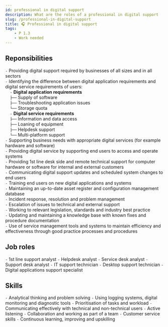 ```yaml
---
id: professional in digital support
description: What are the roles of a professional in digital support
slug: /professional-in-digital-support
title: 🎧 Professional in digital support
tags:
    - P 1.3
    - Work needed
---
```


## Reponsibilities

`-` Providing digital support required by businesses of all sizes and in all sectors <br />
`-` Identifying the difference between digital application requirements and digital service requirements of users: <br />
`ㅤ` `-` **Digital application requirements** <br />
`ㅤ` `├──` Supply of software <br />
`ㅤ` `├──` Troubleshooting application issues <br />
`ㅤ` `└──` Storage quota <br />
`ㅤ` `-` **Digital service requirements** <br />
`ㅤ` `├──` Information and data access <br />
`ㅤ` `├──` Loaning of equipment <br />
`ㅤ` `├──` Helpdesk support <br />
`ㅤ` `└──` Multi-platform support <br />
`-` Supporting business needs with appropriate digital services (for example hardware and software) <br />
`-` Providing digital service by supporting end users to access and operate systems <br />
`-` Providing 1st line desk side and remote technical support for computer hardware or software for internal and external customers <br />
`-` Communicating digital support updates and scheduled system changes to end users <br />
`-` Training end users on new digital applications and systems <br />
`-` Maintaining an up-to-date asset register and configuration management database <br />
`-`  Incident response, resolution and problem management <br />
`-` Escalation of issues to technical and external support <br />
`-` Working to relevant legislation, standards and industry best practice <br />
`-` Updating and maintaining a knowledge base with known fixes and procedure documentation <br />
`-` Use of service management tools and systems to maintain efficiency and effectiveness through good practice processes and procedures <br />

## Job roles

`-` 1st line support analyst
`-` Helpdesk analyst
`-` Service desk analyst
`-` Support desk analyst
`-` IT support technician
`-` Desktop support technician
`-` Digital applications support specialist

## Skills

`-` Analytical thinking and problem solving
`-` Using logging systems, digital monitoring and diagnostic tools
`-` Prioritisation of tasks and workload
`-` Communicating effectively with technical and non-technical users
`-` Active listening
`-` Collaboration and working as part of a team
`-` Customer service skills
`-` Continuous learning, improving and upskilling

